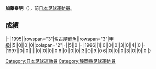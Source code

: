 {{Infobox football biography
|name=加藤泰明
|image=
|fullname=加藤泰明
|birth_date={{Birth date and age|1976|4|10}}
|cityofbirth=[[静岡縣|静岡縣]]
|countryofbirth=[[日本|日本]]
|position=[[後衛_(足球)|後衛]]
|currentclub=
|years=1995-1997
|clubs=[[名古屋鯨魚|名古屋鯨魚]]
|caps(goals)=
|nationalyears=
|nationalteam=
|nationalcaps(goals)=
}}
'''加藤泰明'''（{{Bd|1976年|4月10日||}}），前[[日本|日本]][[足球|足球]][[運動員|運動員]]。

==成績==
{{Football player club statistics 1|YYN}}
{{Football player club statistics 2|JPN|YYN}}
|-
|1995||rowspan="3"|[[名古屋鯨魚|名古屋鯨魚]]||rowspan="3"|[[日本職業足球甲級聯賽|甲級]]||5||0||0||0||colspan="2"|-||5||0
|-
|1996||1||0||0||0||3||0||4||0
|-
|1997||0||0||||||0||0||0||0
{{Football player club statistics 3|1|JPN}}6||0||0||0||3||0||9||0
{{Football player club statistics 5}}6||0||0||0||3||0||9||0
|}

{{Japan-sport-bio-stub}}
{{Soccer-player-stub}}
[[Category:日本足球運動員|Category:日本足球運動員]]
[[Category:靜岡縣足球運動員|Category:靜岡縣足球運動員]]